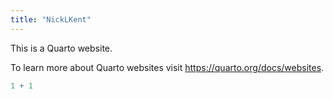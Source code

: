 ```yaml
---
title: "NickLKent"
---
```


This is a Quarto website.

To learn more about Quarto websites visit <https://quarto.org/docs/websites>.

```r
1 + 1
```
